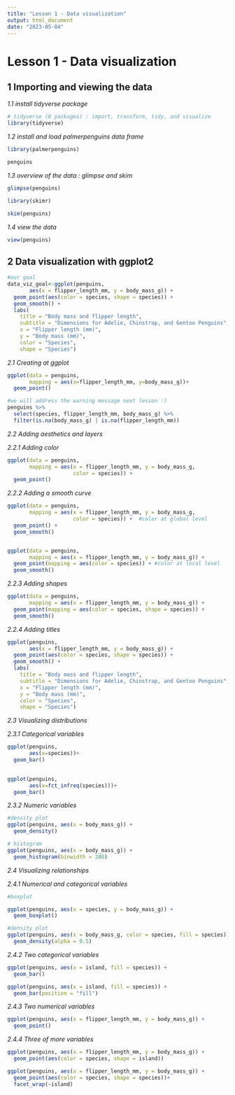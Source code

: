 ```yaml
---
title: "Lesson 1 - Data visualization"
output: html_document
date: "2023-05-04"
---
```


# Lesson 1 - Data visualization {.tabset}

## 1 Importing and viewing the data {.tabset}

*1.1 install tidyverse package*

```r
# tidyverse (8 packages) : import, transform, tidy, and visualize 
library(tidyverse)

```

*1.2 install and load palmerpenguins data frame*

```r
library(palmerpenguins)

penguins
```

*1.3 overview of the data : glimpse and skim*

```r
glimpse(penguins)

library(skimr)

skim(penguins)
```

*1.4 view the data*

```r
view(penguins)
```

## 2 Data visualization with ggplot2 {.tabset}

```r
#our goal
data_viz_goal<-ggplot(penguins, 
       aes(x = flipper_length_mm, y = body_mass_g)) +
  geom_point(aes(color = species, shape = species)) +
  geom_smooth() +
  labs(
    title = "Body mass and flipper length",
    subtitle = "Dimensions for Adelie, Chinstrap, and Gentoo Penguins",
    x = "Flipper length (mm)", 
    y = "Body mass (mm)",
    color = "Species", 
    shape = "Species")
```

*2.1 Creating at ggplot*

```r
ggplot(data = penguins,
       mapping = aes(x=flipper_length_mm, y=body_mass_g))+
  geom_point()

#we will address the warning message next lesson :)
penguins %>% 
  select(species, flipper_length_mm, body_mass_g) %>% 
  filter(is.na(body_mass_g) | is.na(flipper_length_mm))
```

*2.2 Adding aesthetics and layers*

*2.2.1 Adding color*

```r

ggplot(data = penguins,
       mapping = aes(x = flipper_length_mm, y = body_mass_g,
                     color = species)) +
  geom_point()
```

*2.2.2 Adding a smooth curve*

```r
ggplot(data = penguins,
       mapping = aes(x = flipper_length_mm, y = body_mass_g,
                     color = species)) +  #color at global level
  geom_point() +
  geom_smooth()


ggplot(data = penguins,
       mapping = aes(x = flipper_length_mm, y = body_mass_g)) +  
  geom_point(mapping = aes(color = species)) + #color at local level
  geom_smooth()
```

*2.2.3 Adding shapes*

```r
ggplot(data = penguins,
       mapping = aes(x = flipper_length_mm, y = body_mass_g)) +
  geom_point(mapping = aes(color = species, shape = species)) +
  geom_smooth()

```

*2.2.4 Adding titles*

```r
ggplot(penguins, 
       aes(x = flipper_length_mm, y = body_mass_g)) +
  geom_point(aes(color = species, shape = species)) +
  geom_smooth() +
  labs(
    title = "Body mass and flipper length",
    subtitle = "Dimensions for Adelie, Chinstrap, and Gentoo Penguins",
    x = "Flipper length (mm)", 
    y = "Body mass (mm)",
    color = "Species", 
    shape = "Species")
```

*2.3 Visualizing distributions*

*2.3.1 Categorical variables*

```r
ggplot(penguins,
       aes(x=species))+
  geom_bar()

  
ggplot(penguins,
       aes(x=fct_infreq(species)))+
  geom_bar()

```

*2.3.2 Numeric variables*

```r
#density plot
ggplot(penguins, aes(x = body_mass_g)) +
  geom_density()

# histogram
ggplot(penguins, aes(x = body_mass_g)) +
  geom_histogram(binwidth = 200)
```

*2.4 Visualizing relationships*

*2.4.1 Numerical and categorical variables*

```r
#boxplot

ggplot(penguins, aes(x = species, y = body_mass_g)) +
  geom_boxplot()

#density plot
ggplot(penguins, aes(x = body_mass_g, color = species, fill = species)) +
  geom_density(alpha = 0.5)
```

*2.4.2 Two categorical variables*

```r
ggplot(penguins, aes(x = island, fill = species)) +
  geom_bar()

ggplot(penguins, aes(x = island, fill = species)) +
  geom_bar(position = "fill")

```

*2.4.3 Two numerical variables*

```r
ggplot(penguins, aes(x = flipper_length_mm, y = body_mass_g)) +
  geom_point()

```

*2.4.4 Three of more variables*

```r
ggplot(penguins, aes(x = flipper_length_mm, y = body_mass_g)) +
  geom_point(aes(color = species, shape = island))

ggplot(penguins, aes(x = flipper_length_mm, y = body_mass_g)) +
  geom_point(aes(color = species, shape = species))+
  facet_wrap(~island)

```

